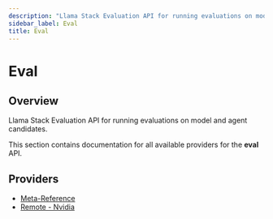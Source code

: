 ```yaml
---
description: "Llama Stack Evaluation API for running evaluations on model and agent candidates."
sidebar_label: Eval
title: Eval
---
```


# Eval

## Overview

Llama Stack Evaluation API for running evaluations on model and agent candidates.

This section contains documentation for all available providers for the **eval** API.

## Providers

- [Meta-Reference](./inline_meta-reference)
- [Remote - Nvidia](./remote_nvidia)
